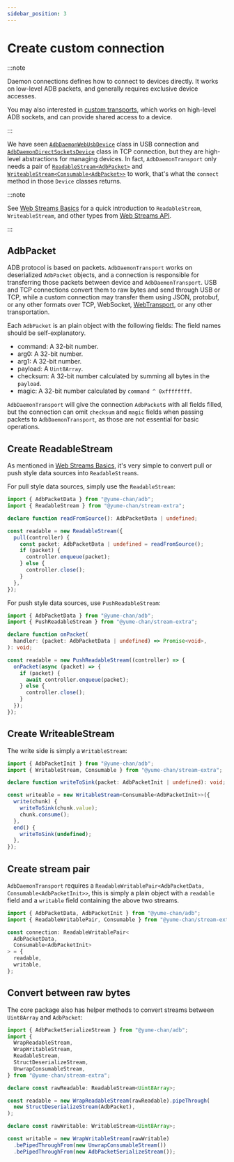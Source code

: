 ```yaml
---
sidebar_position: 3
---
```


# Create custom connection

:::note

Daemon connections defines how to connect to devices directly. It works on low-level ADB packets, and generally requires exclusive device accesses.

You may also interested in [custom transports](../custom-transport.mdx), which works on high-level ADB sockets, and can provide shared access to a device.

:::

We have seen [`AdbDaemonWebUsbDevice`](./usb/get-devices.mdx) class in USB connection and [`AdbDaemonDirectSocketsDevice`](./tcp/create-connection.mdx#adbdaemondirectsocketsdevice) class in TCP connection, but they are high-level abstractions for managing devices. In fact, `AdbDaemonTransport` only needs a pair of [`ReadableStream<AdbPacket>`](https://developer.mozilla.org/en-US/docs/Web/API/ReadableStream) and [`WriteableStream<Consumable<AdbPacket>>`](https://developer.mozilla.org/en-US/docs/Web/API/WritableStream) to work, that's what the `connect` method in those `Device` classes returns.

:::note

See [Web Streams Basics](../web-stream.mdx) for a quick introduction to `ReadableStream`, `WriteableStream`, and other types from [Web Streams API](https://developer.mozilla.org/en-US/docs/Web/API/Streams_API).

:::

## AdbPacket

ADB protocol is based on packets. `AdbDaemonTransport` works on deserialized `AdbPacket` objects, and a connection is responsible for transferring those packets between device and `AdbDaemonTransport`. USB and TCP connections convert them to raw bytes and send through USB or TCP, while a custom connection may transfer them using JSON, protobuf, or any other formats over TCP, WebSocket, [WebTransport](https://developer.mozilla.org/en-US/docs/Web/API/WebTransport), or any other transportation.

Each `AdbPacket` is an plain object with the following fields: The field names should be self-explanatory.

- command: A 32-bit number.
- arg0: A 32-bit number.
- arg1: A 32-bit number.
- payload: A `Uint8Array`.
- checksum: A 32-bit number calculated by summing all bytes in the `payload`.
- magic: A 32-bit number calculated by `command ^ 0xffffffff`.

`AdbDaemonTransport` will give the connection `AdbPacket`s with all fields filled, but the connection can omit `checksum` and `magic` fields when passing packets to `AdbDaemonTransport`, as those are not essential for basic operations.

## Create ReadableStream

As mentioned in [Web Streams Basics](../web-stream.mdx), it's very simple to convert pull or push style data sources into `ReadableStream`s.

For pull style data sources, simply use the `ReadableStream`:

```ts transpile
import { AdbPacketData } from "@yume-chan/adb";
import { ReadableStream } from "@yume-chan/stream-extra";

declare function readFromSource(): AdbPacketData | undefined;

const readable = new ReadableStream({
  pull(controller) {
    const packet: AdbPacketData | undefined = readFromSource();
    if (packet) {
      controller.enqueue(packet);
    } else {
      controller.close();
    }
  },
});
```

For push style data sources, use `PushReadableStream`:

```ts transpile
import { AdbPacketData } from "@yume-chan/adb";
import { PushReadableStream } from "@yume-chan/stream-extra";

declare function onPacket(
  handler: (packet: AdbPacketData | undefined) => Promise<void>,
): void;

const readable = new PushReadableStream((controller) => {
  onPacket(async (packet) => {
    if (packet) {
      await controller.enqueue(packet);
    } else {
      controller.close();
    }
  });
});
```

## Create WriteableStream

The write side is simply a `WritableStream`:

```ts transpile
import { AdbPacketInit } from "@yume-chan/adb";
import { WritableStream, Consumable } from "@yume-chan/stream-extra";

declare function writeToSink(packet: AdbPacketInit | undefined): void;

const writeable = new WritableStream<Consumable<AdbPacketInit>>({
  write(chunk) {
    writeToSink(chunk.value);
    chunk.consume();
  },
  end() {
    writeToSink(undefined);
  },
});
```

## Create stream pair

`AdbDaemonTransport` requires a `ReadableWritablePair<AdbPacketData, Consumable<AdbPacketInit>>`, this is simply a plain object with a `readable` field and a `writable` field containing the above two streams.

```ts transpile
import { AdbPacketData, AdbPacketInit } from "@yume-chan/adb";
import { ReadableWritablePair, Consumable } from "@yume-chan/stream-extra";

const connection: ReadableWritablePair<
  AdbPacketData,
  Consumable<AdbPacketInit>
> = {
  readable,
  writable,
};
```

## Convert between raw bytes

The core package also has helper methods to convert streams between `Uint8Array` and `AdbPacket`:

```ts transpile
import { AdbPacketSerializeStream } from "@yume-chan/adb";
import {
  WrapReadableStream,
  WrapWritableStream,
  ReadableStream,
  StructDeserializeStream,
  UnwrapConsumableStream,
} from "@yume-chan/stream-extra";

declare const rawReadable: ReadableStream<Uint8Array>;

const readable = new WrapReadableStream(rawReadable).pipeThrough(
  new StructDeserializeStream(AdbPacket),
);

declare const rawWritable: WritableStream<Uint8Array>;

const writable = new WrapWritableStream(rawWritable)
  .bePipedThroughFrom(new UnwrapConsumableStream())
  .bePipedThroughFrom(new AdbPacketSerializeStream());
```
